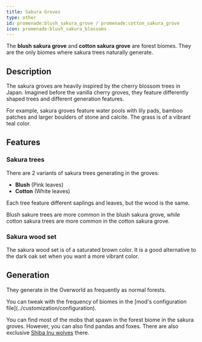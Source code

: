 ```yaml
---
title: Sakura Groves
type: other
id: promenade:blush_sakura_grove / promenade:cotton_sakura_grove
icon: promenade:blush_sakura_blossoms
---
```


The **blush sakura grove** and **cotton sakura grove** are forest biomes. They are the only biomes where sakura trees naturally generate.

<Asset width={1024} location="promenade:biome/sakura_grove" title="Sakura Grove" />

## Description
The sakura groves are heavily inspired by the cherry blossom trees in Japan. Imagined before the vanilla cherry groves, they feature differently shaped trees and different generation features.

For example, sakura groves feature water pools with lily pads, bamboo patches and larger boulders of stone and calcite. The grass is of a vibrant teal color.

## Features
### Sakura trees

There are 2 variants of sakura trees generating in the groves:
- <Asset width={48} location="promenade:blush_sakura_sapling" title="Blush Sakura Sapling"/> <Asset width={48} location="promenade:blush_sakura_blossoms" title="Blush Sakura Blossoms"/> **Blush** (Pink leaves)
- <Asset width={48} location="promenade:cotton_sakura_sapling" title="Cotton Sakura Sapling"/> <Asset width={48} location="promenade:cotton_sakura_blossoms" title="Cotton Sakura Blossoms"/> **Cotton** (White leaves)

Each tree feature different saplings and leaves, but the wood is the same.

Blush sakure trees are more common in the blush sakura grove, while cotton sakura trees are more common in the cotton sakura grove.

### Sakura wood set
<Asset width={64} location="promenade:sakura_log" title="Sakura Log"/>
<Asset width={64} location="promenade:stripped_sakura_log" title="Stripped Sakura Log"/>
<Asset width={64} location="promenade:sakura_planks" title="Sakura Planks"/>
<Asset width={64} location="promenade:sakura_door" title="Sakura Door"/>
<Asset width={64} location="promenade:sakura_sign" title="Sakura Sign"/>
<Asset width={64} location="promenade:sakura_boat" title="Sakura Boat"/>

The sakura wood set is of a saturated brown color. It is a good alternative to the dark oak set when you want a more vibrant color.

## Generation
They generate in the Overworld as frequently as normal forests.

<Callout variant="info">
    You can tweak with the frequency of biomes in the [mod's configuration file](../customization/configuration).
</Callout>

You can find most of the mobs that spawn in the forest biome in the sakura groves.
However, you can also find pandas and foxes. There are also exclusive [Shiba Inu wolves](../animals/wolf_variants#Shiba_Inu) there.